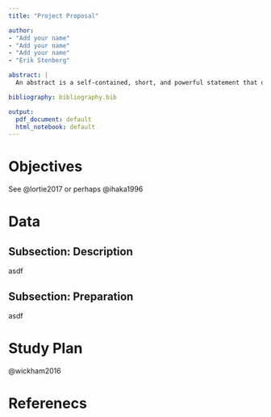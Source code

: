 ```yaml
---
title: "Project Proposal"

author:
- "Add your name"
- "Add your name"
- "Add your name"
- "Erik Stenberg"

abstract: |
  An abstract is a self-contained, short, and powerful statement that describes a larger work. Components vary according to discipline. An abstract of a social science or scientific work may contain the scope, purpose, results, and contents of the work. An abstract of a humanities work may contain the thesis, background, and conclusion of the larger work. An abstract is not a review, nor does it evaluate the work being abstracted. While it contains key words found in the larger work, the abstract is an original document rather than an excerpted passage

bibliography: bibliography.bib

output:
  pdf_document: default
  html_notebook: default
---
```


# Objectives

See @lortie2017 or perhaps @ihaka1996

# Data

## Subsection: Description
asdf

## Subsection: Preparation
asdf

# Study Plan

@wickham2016

# Referenecs

